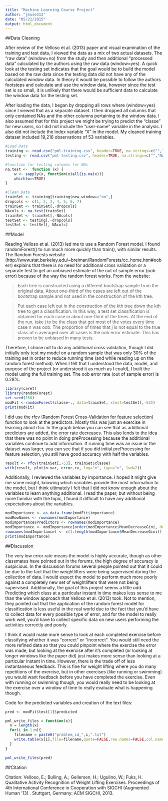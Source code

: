 ```yaml
---
title: "Machine Learning Course Project"
author: "jmuse313"
date: "05/21/2015"
output: html_document
---
```


##Data Cleaning

After review of the Velloso et al. (2013) paper and visual examination of the training and test data, I viewed the data as a mix of two actual datasets. The "raw data" (window=no) from the study and then additional "processed data" calculated by the authors using the raw data (window=yes). A quick look at the testing set indicates that the goal would be to build the model based on the raw data since the testing data did not have any of the calculated window data. In theory it would be possible to follow the authors footsteps and calculate and use the window data, however since the test set is so small, it is unlikely that there would be sufficient data to calculate the window data for the testing set. 

After loading the data, I began by dropping all rows where (window=yes) since I viewed that as a separate dataset.  I then dropped all columns that only contained NAs and the other columns pertaining to the window data. I also assumed that for this project we might be trying to predict the "classe" for new users, so I did not include the "user-name" variable in the analysis. I also did not include the index variable "X" in the model. My cleaned training dataset included 19,216 observations of 53 variables.

```r
#Load Data
training <- read.csv("pml-training.csv", header=TRUE, na.strings=c("","NA"))
testing <- read.csv("pml-testing.csv", header=TRUE, na.strings=c("","NA"))

#function for testing columns for NAs
na.test <-  function (x) {
    w <- sapply(x, function(x)all(is.na(x)))
    which(w==TRUE)
}

#Clean Data
trainSet <- training[training$new_window=="no",]
dropcols <- c(1, 2, 3, 4, 5, 6, 7)
trainSet <- trainSet[,-dropcols]
NAcols <- na.test(trainSet)
trainSet <- trainSet[,-NAcols]
testSet <- testing[,-dropcols]
testSet <- testSet[,-NAcols]
```

##Model

Reading Velloso et al. (2013) led me to use a Random Forest model. I found randomForest() to run much more quickly than train(), with similar results. The Random Forests website (http://www.stat.berkeley.edu/~breiman/RandomForests/cc_home.htm#ooberr) explains that there is no need for additional cross validation or a separate test to get an unbiased estimate of the out of sample error (oob error) because of the way the random forest works.  From the website:

> Each tree is constructed using a different bootstrap sample from the original data. About one-third of the cases are left out of the bootstrap sample and not used in the construction of the kth tree.


> Put each case left out in the construction of the kth tree down the kth tree to get a classification. In this way, a test set classification is obtained for each case in about one-third of the trees. At the end of the run, take j to be the class that got most of the votes every time case n was oob. The proportion of times that j is not equal to the true class of n averaged over all cases is the oob error estimate. This has proven to be unbiased in many tests.

Therefore, I chose not to do any additional cross validation, though I did initially only test my model on a random sample that was only 30% of the training set in order to reduce running time (and while reading up on the random forest method). When I felt that I understood the data, model, and purpose of the project (or understood it as much as I could), I built the model using the full training set. The oob error rate (out of sample error) is 0.28%. 


```r
library(caret)
library(randomForest)
set.seed(160)
modFit <-randomForest(classe~., data=trainSet, xtest=testSet[,-53])
print(modFit)
```

I did use the rfcv (Random Forest Cross-Validation for feature selection) function to look at the predictors. Mostly this was just an exercise in learning about rfcv. In the graph below you can see that as additional predictors are added, the error rate decreases. This also lends to the idea that there was no point in doing preProcessing because the additional variables continue to add information. If running time was an issue or the dataset was larger, you can see that if you did initial preProcessing for feature selection, you still have good accuracy with half the variables. 

```r
result <- rfcv(trainSet[,-53], trainSet$classe)
with(result, plot(n.var, error.cv, log="x", type="o", lwd=2))
```

Additionally, I reviewed the variables by importance. I hoped it might give me some insight, knowing which variables provide the most information to the model, but I think ultimately I felt that I did not know enough about the variables to learn anything additional.  I read the paper, but without being more familiar with the topic, I found it difficult to have any additional expectations about the variables. 

```r
modImportance <- as.data.frame(modFit$importance)
modRowNames <- rownames(modImportance)
modImportance$Predictors <- rownames(modImportance)
modImportance <- modImportance[order(modImportance$MeanDecreaseGini, decreasing=TRUE),]
rownames(modImportance) <- c(1:length(modImportance$MeanDecreaseGini))
print(modImportance)

```

##Discussion

The very low error rate means the model is highly accurate, though as other classmates have pointed out in the forums, the high degree of accuracy is suspicious. In the discussion forums several people pointed out that it could be due to the fact that the weightlifters were being supervised during the collection of data.  I would expect the model to perform much more poorly against a completely new set of weightlifters that were not being supervised.  Additionally, the goal of this project seems a little odd.  Predicting which class at a particular instant in time makes less sense to me than the window approach that Velloso et al. (2013) took. Not to mention, they pointed out that the application of the random forest model for classification is less useful in the real world due to the fact that you'd have to collect data for every possible type of error, and for the model to really work well, you'd have to collect specific data on new users performing the activities correctly and poorly.

I think it would make more sense to look at each completed exercise before classifying whether it was "correct" or "incorrect".  You would still need the more refined data so that you could pinpoint where the exercise the error was made, but looking at the exercise after it's completed (or looking at longer windows like the paper did) just makes more sense than looking at a particular instant in time.  However, there is the trade off of less instantaneous feedback.  This is fine for weight lifting where you do many repetitions of the exercise, but in other exercises (like running or swimming) you would want feedback before you have completed the exercise. Even with running or swimming though, you would really need to be looking at the exercise over a window of time to really evaluate what is happening though.

Code for the predicted variables and creation of the text files:

```r
pred <- modFit$test[1]$predicted

pml_write_files = function(x){
  n = length(x)
  for(i in 1:n){
    filename = paste0("problem_id_",i,".txt")
    write.table(x[i],file=filename,quote=FALSE,row.names=FALSE,col.names=FALSE)
  }
}

pml_write_files(pred)
```

##Citation

Citation: Velloso, E.; Bulling, A.; Gellersen, H.; Ugulino, W.; Fuks, H. Qualitative Activity Recognition of Weight Lifting Exercises. Proceedings of 4th International Conference in Cooperation with SIGCHI (Augmented Human '13) . Stuttgart, Germany: ACM SIGCHI, 2013.
